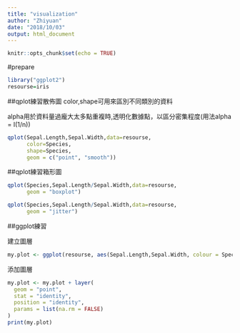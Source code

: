 ```yaml
---
title: "visualization"
author: "Zhiyuan"
date: "2018/10/03"
output: html_document
---
```


```r
knitr::opts_chunk$set(echo = TRUE)
```
#prepare
```r
library("ggplot2")
resourse=iris
```

##qplot練習散佈圖
color,shape可用來區別不同類別的資料

alpha用於資料量過龐大太多點重複時,透明化數據點，以區分密集程度(用法alpha = I(1/n))

```r
qplot(Sepal.Length,Sepal.Width,data=resourse,
      color=Species,
      shape=Species,
      geom = c("point", "smooth"))
```


##qplot練習箱形圖
```r
qplot(Species,Sepal.Length/Sepal.Width,data=resourse,
      geom = "boxplot")
```
```r
qplot(Species,Sepal.Length/Sepal.Width,data=resourse,
      geom = "jitter")
```

##ggplot練習

建立圖層
```r
my.plot <- ggplot(resourse, aes(Sepal.Length,Sepal.Width, colour = Species))
```

添加圖層
```r
my.plot <- my.plot + layer(
  geom = "point",
  stat = "identity",
  position = "identity",
  params = list(na.rm = FALSE)
)
print(my.plot)
```

